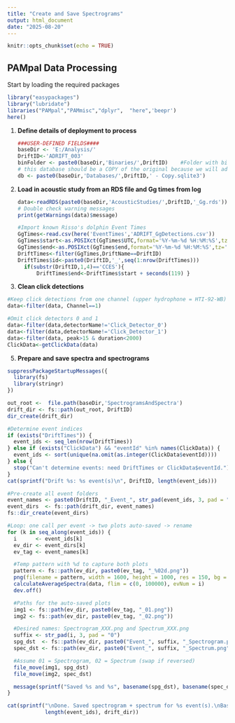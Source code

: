 ```yaml
---
title: "Create and Save Spectrograms"
output: html_document
date: "2025-08-20"
---
```


```r
knitr::opts_chunk$set(echo = TRUE)
```

## PAMpal Data Processing

Start by loading the required packages

```r
library("easypackages")
library("lubridate")
libraries("PAMpal","PAMmisc","dplyr",  "here",'beepr')
here()
```

1.  **Define details of deployment to process**

    ```r
    ###USER-DEFINED FIELDS#### 
    baseDir <- 'E:/Analysis/'
    DriftID<-'ADRIFT_003'
    binFolder <- paste0(baseDir,'Binaries/',DriftID)    #Folder with binaries
    # this database should be a COPY of the original because we will add events to it later
    db <- paste0(baseDir,'Databases/',DriftID,' - Copy.sqlite3')

    ```

2.  **Load in acoustic study from an RDS file and Gg times from log**

    ```r

    data<-readRDS(paste0(baseDir,'AcousticStudies/',DriftID,'_Gg.rds'))
    # Double check warning messages
    print(getWarnings(data)$message)

    #Import known Risso's dolphin Event Times
    GgTimes<-read.csv(here('EventTimes','ADRIFT_GgDetections.csv'))
    GgTimes$start<-as.POSIXct(GgTimes$UTC,format='%Y-%m-%d %H:%M:%S',tz='UTC')
    GgTimes$end<-as.POSIXct(GgTimes$end,format='%Y-%m-%d %H:%M:%S',tz='UTC')
    DriftTimes<-filter(GgTimes,DriftName==DriftID)
    DriftTimes$id<-paste0(DriftID,'_',seq(1:nrow(DriftTimes)))
      if(substr(DriftID,1,4)=='CCES'){
          DriftTimes$end<-DriftTimes$start + seconds(119) }
    ```

3.  **Clean click detections**

```r

#Keep click detections from one channel (upper hydrophone = HTI-92-WB)
data<-filter(data, Channel==1)

#Omit click detectors 0 and 1
data<-filter(data,detectorName!='Click_Detector_0')
data<-filter(data,detectorName!='Click_Detector_1')
data<-filter(data, peak>15 & duration<2000)
ClickData<-getClickData(data)
```

5. **Prepare and save spectra and spectrograms**

```r

suppressPackageStartupMessages({
  library(fs)
  library(stringr)
})

out_root <-  file.path(baseDir,'SpectrogramsAndSpectra')
drift_dir <- fs::path(out_root, DriftID)
dir_create(drift_dir)

#Determine event indices
if (exists("DriftTimes")) {
  event_ids <- seq_len(nrow(DriftTimes))
} else if (exists("ClickData") && "eventId" %in% names(ClickData)) {
  event_ids <- sort(unique(na.omit(as.integer(ClickData$eventId))))
} else {
  stop("Can't determine events: need DriftTimes or ClickData$eventId.")
}
cat(sprintf("Drift %s: %s event(s)\n", DriftID, length(event_ids)))

#Pre-create all event folders
event_names <- paste0(DriftID, "_Event_", str_pad(event_ids, 3, pad = "0"))
event_dirs  <- fs::path(drift_dir, event_names)
fs::dir_create(event_dirs)

#Loop: one call per event -> two plots auto-saved -> rename
for (k in seq_along(event_ids)) {
  i      <- event_ids[k]
  ev_dir <- event_dirs[k]
  ev_tag <- event_names[k]

  #Temp pattern with %d to capture both plots
  pattern <- fs::path(ev_dir, paste0(ev_tag, "_%02d.png"))
  png(filename = pattern, width = 1600, height = 1000, res = 150, bg = "white")
  calculateAverageSpectra(data, flim = c(0, 100000), evNum = i)
  dev.off()

  #Paths for the auto-saved plots
  img1 <- fs::path(ev_dir, paste0(ev_tag, "_01.png"))
  img2 <- fs::path(ev_dir, paste0(ev_tag, "_02.png"))

  #Desired names: Spectrogram_XXX.png and Spectrum_XXX.png
  suffix <- str_pad(i, 3, pad = "0")
  spg_dst  <- fs::path(ev_dir, paste0("Event_", suffix, "_Spectrogram.png"))
  spec_dst <- fs::path(ev_dir, paste0("Event_", suffix, "_Spectrum.png"))

  #Assume 01 = Spectrogram, 02 = Spectrum (swap if reversed)
  file_move(img1, spg_dst)
  file_move(img2, spec_dst)

  message(sprintf("Saved %s and %s", basename(spg_dst), basename(spec_dst)))
}

cat(sprintf("\nDone. Saved spectrogram + spectrum for %s event(s).\nBase folder:\n%s\n",
            length(event_ids), drift_dir))

```


















